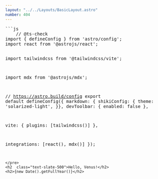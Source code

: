 ```yaml
---
layout: "../../Layouts/BasicLayout.astro"
number: 404
---
```


<TopLayer/>
<pre class="p-2">
```js
    // @ts-check
import { defineConfig } from 'astro/config';
import react from '@astrojs/react';

import tailwindcss from '@tailwindcss/vite';

import mdx from '@astrojs/mdx';

// https://astro.build/config
export default defineConfig({
  markdown: {
    shikiConfig: {
      theme: 'solarized-light',
    }},
  devToolbar: {
    enabled: false
  },

  vite: {
    plugins: [tailwindcss()]
  },

  integrations: [react(), mdx()]
});
```
</pre>
<h2  class="text-slate-500">Hello, Venus!</h2>
<h2>{new Date().getFullYear()}</h2>
